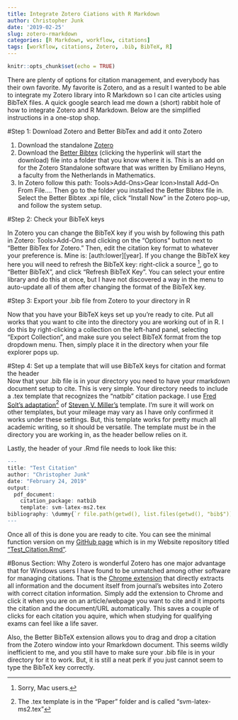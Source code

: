 ```yaml
---
title: Integrate Zotero Ciations with R Markdown
author: Christopher Junk
date: '2019-02-25'
slug: zotero-rmarkdown
categories: [R Markdown, workflow, citations]
tags: [workflow, citations, Zotero, .bib, BibTeX, R]
---
```



```r
knitr::opts_chunk$set(echo = TRUE)
```

There are plenty of options for citation management, and everybody has their own favorite. My favorite is Zotero, and as a result I wanted to be able to integrate my Zotero library into R Markdown so I can cite articles using BibTeX files. A quick google search lead me down a (short) rabbit hole of how to integrate Zotero and R Markdown. Below are the simplified instructions in a one-stop shop. 

#Step 1: Download Zotero and Better BibTex and add it onto Zotero  

1.  Download the standalone [Zotero](https://www.zotero.org/download/)  
1.  Download the [Better Bibtex](https://github.com/retorquere/zotero-better-bibtex/releases/download/v5.1.52/zotero-better-bibtex-5.1.52.xpi) (clicking the hyperlink will start the download) file into a folder that you know where it is. This is an add on for the Zotero Standalone software that was written by Emiliano Heyns, a faculty from the Netherlands in Mathematics.  
1.  In Zotero follow this path: Tools>Add-Ons>Gear Icon>Install Add-On From File…. Then go to the folder you installed the Better Bibtex file in. Select the Better Bibtex .xpi file, click "Install Now" in the Zotero pop-up, and follow the system setup. 

#Step 2: Check your BibTeX keys  

In Zotero you can change the BibTeX key if you wish by following this path in Zotero: Tools>Add-Ons and clicking on the "Options" button next to "Better BibTex for Zotero." Then, edit the citation key format to whatever your preference is. Mine is: [auth:lower][year]. If you change the BibTeX key here you will need to refresh the BibTeX key: right-click a source ^[Sorry, Mac users.], go to "Better BibTeX", and click "Refresh BibTeX Key". You can select your entire library and do this at once, but I have not discovered a way in the menu to auto-update all of them after changing the format of the BibTeX key.  

#Step 3: Export your .bib file from Zotero to your directory in R  

Now that you have your BibTeX keys set up you're ready to cite. Put all works that you want to cite into the directory you are working out of in R. I do this by right-clicking a collection on the left-hand panel, selecting "Export Collection", and make sure you select BibTeX format from the top dropdown menu. Then, simply place it in the directory when your file explorer pops up. 

#Step 4: Set up a template that will use BibTeX keys for citation and format the header  
Now that your .bib file is in your directory you need to have your rmarkdown document setup to cite. This is very simple. Your directory needs to include a .tex template that recognizes the "natbib" citation package. I use [Fred Solt's adaptation](https://github.com/cmcr-class/example_article.git)^[The .tex template is in the "Paper" folder and is called "svm-latex-ms2.tex"] of [Steven V. Miller's](http://svmiller.com/blog/2016/02/svm-r-markdown-manuscript/) template. I'm sure it will work on other templates, but your mileage may vary as I have only confirmed it works under these settings. But, this template works for pretty much all academic writing, so it should be versatile. The template must be in the directory you are working in, as the header bellow relies on it.

Lastly, the header of your .Rmd file needs to look like this:

```r
---
title: "Test Citation"
author: "Christopher Junk"
date: "February 24, 2019"
output: 
  pdf_document:
    citation_package: natbib
    template: svm-latex-ms2.tex 
bibliography: \dummy{`r file.path(getwd(), list.files(getwd(), "bib$"))`}
---
```

Once all of this is done you are ready to cite. You can see the minimal function version on my [GitHub page](https://github.com/junkpolisci) which is in my Website repository titled ["Test_Citation.Rmd"](https://github.com/junkpolisci/website/tree/master/content/blog).

#Bonus Section: Why Zotero is wonderful
Zotero has one major advantage that for Windows users I have found to be unmatched among other software for managing citations. That is the [Chrome extension](https://chrome.google.com/webstore/detail/zotero-connector/ekhagklcjbdpajgpjgmbionohlpdbjgc?hl=en) that directly extracts all information and the document itself from journal's websites into Zotero with correct citation information. Simply add the extension to Chrome and click it when you are on an article/webpage you want to cite and it imports the citation and the document/URL automatically. This saves a couple of clicks for each citation you aquire, which when studying for qualifying exams can feel like a life saver. 

Also, the Better BibTeX extension allows you to drag and drop a citation from the Zotero window into your Rmarkdown document. This seems wildly inefficient to me, and you still have to make sure your .bib file is in your directory for it to work. But, it is still a neat perk if you just cannot seem to type the BibTeX key correctly. 